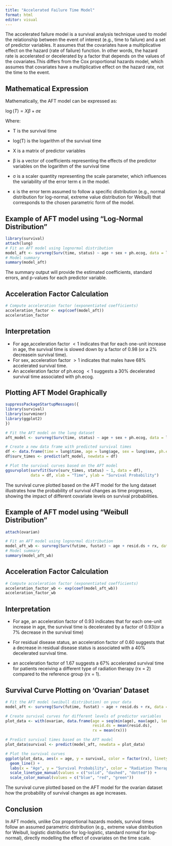 ```yaml
---
title: "Accelerated Failure Time Model"
format: html
editor: visual
---
```


The accelerated failure model is a survival analysis technique used to model the relationship between the event of interest (e.g., time to failure) and a set of predictor variables. It assumes that the covariates have a multiplicative effect on the hazard (rate of failure) function. In other words, the hazard rate is accelerated or decelerated by a factor that depends on the values of the covariates.This differs from the Cox proportional hazards model, which assumes that covariates have a multiplicative effect on the hazard rate, not the time to the event.

## Mathematical Expression

Mathematically, the AFT model can be expressed as:

$\log(T) = X\beta + \sigma\varepsilon$

Where:

-   T is the survival time

-   log(T) is the logarithm of the survival time

-   X is a matrix of predictor variables

-   β is a vector of coefficients representing the effects of the predictor variables on the logarithm of the survival time

-   σ is a scaler quantity representing the scale parameter, which influences the variability of the error term ε in the model.

-   ε is the error term assumed to follow a specific distribution (e.g., normal distribution for log-normal, extreme value distribution for Weibull) that corresponds to the chosen parametric form of the model.

## Example of AFT model using "Log-Normal Distribution"

```r
library(survival)
attach(lung)
# Fit an AFT model using lognormal distribution
model_aft <- survreg(Surv(time, status) ~ age + sex + ph.ecog, data = lung, dist = "lognormal")
# Model summary
summary(model_aft)
```

The summary output will provide the estimated coefficients, standard errors, and p-values for each predictor variable.

## Acceleration Factor Calculation

```r
# Compute acceleration factor (exponentiated coefficients)
acceleration_factor <- exp(coef(model_aft))
acceleration_factor
```

## Interpretation

-   For age,acceleration factor $< 1$ indicates that for each one-unit increase in age, the survival time is slowed down by a factor of 0.98 (or a 2% decreasein survival time).
-   For sex, acceleration factor $> 1$ indicates that males have 68% accelerated survival time.
-   An acceleration factor of ph.ecog $< 1$ suggests a 30% decelerated survival time associated with ph.ecog.

## Plotting AFT Model Graphically

```r
suppressPackageStartupMessages({
library(survival)
library(survminer)
library(ggplot2)
})

# Fit the AFT model on the lung dataset
aft_model <- survreg(Surv(time, status) ~ age + sex + ph.ecog, data = lung, dist = "lognormal")

# Create a new data frame with predicted survival times
df <- data.frame(time = lung$time, age = lung$age, sex = lung$sex, ph.ecog = lung$ph.ecog, status=lung$status)
df$surv_times <- predict(aft_model, newdata = df)

# Plot the survival curves based on the AFT model
ggsurvplot(survfit(Surv(surv_times, status) ~ 1, data = df),
           data = df, xlab = "Time", ylab = "Survival Probability")
```

The survival curve plotted based on the AFT model for the lung dataset illustrates how the probability of survival changes as time progresses, showing the impact of different covariate levels on survival probabilities.

## Example of AFT model using "Weibull Distribution"

```r
attach(ovarian)

# Fit an AFT model using lognormal distribution
model_aft_wb <- survreg(Surv(futime, fustat) ~ age + resid.ds + rx, data = ovarian, dist = "weibull")
# Model summary
summary(model_aft_wb)
```

## Acceleration Factor Calculation

```r
# Compute acceleration factor (exponentiated coefficients)
acceleration_factor_wb <- exp(coef(model_aft_wb))
acceleration_factor_wb
```

## Interpretation

-   For age, an acceleration factor of 0.93 indicates that for each one-unit increase in age, the survival time is decelerated by a factor of 0.93(or a 7% decrease in the survival time)

-   For residual disease status, an acceleration factor of 0.60 suggests that a decrease in residual disease status is associated with a 40% decelerated survival time.

-   an acceleration factor of 1.67 suggests a 67% accelerated survival time for patients receiving a different type of radiation therapy (rx = 2) compared to the reference group (rx = 1).

## Survival Curve Plotting on 'Ovarian' Dataset

```r

# Fit the AFT model (weibull distribution) on your data
model_aft <- survreg(Surv(futime, fustat) ~ age + resid.ds + rx, data = ovarian, dist = "weibull")

# Create survival curves for different levels of predictor variables
plot_data <- with(ovarian, data.frame(age = seq(min(age), max(age), length.out = 100),
                                      resid.ds = mean(resid.ds),
                                      rx = mean(rx)))

# Predict survival times based on the AFT model
plot_data$survival <- predict(model_aft, newdata = plot_data)

# Plot the survival curves
ggplot(plot_data, aes(x = age, y = survival, color = factor(rx), linetype = factor(rx))) +
  geom_line() +
  labs(x = "Age", y = "Survival Probability", color = "Radiation Therapy", linetype = "Radiation Therapy") +
  scale_linetype_manual(values = c("solid", "dashed", "dotted")) +
  scale_color_manual(values = c("blue", "red", "green"))
```

The survival curve plotted based on the AFT model for the ovarian dataset how the probability of survival changes as age increases.

## Conclusion

In AFT models, unlike Cox proportional hazards models, survival times follow an assumed parametric distribution (e.g., extreme value distribution for Weibull, logistic distribution for log-logistic, standard normal for log-normal), directly modelling the effect of covariates on the time scale.
